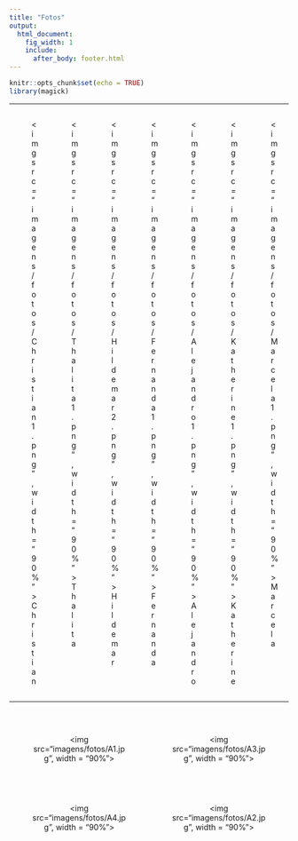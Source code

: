 ```yaml
---
title: "Fotos"
output:
  html_document:
    fig_width: 1
    include:
      after_body: footer.html    
---
```


```r
knitr::opts_chunk$set(echo = TRUE)
library(magick)
```

<style>
.column-f5{
  float: left;
  width: 14.28%;
  text-align: center;
}
.column-f2c{
  float: left;
  width: 50%;
  text-align: center;
}
.row:after {
  content: "";
  display: table;
  clear: both;
}
</style>

----

<!-- ```{r}  -->
<!-- # thalita <- image_read('imagens/fotos/Thalita1.png') -->
<!-- # thalita <- image_annotate(thalita, "Thalita do Bem Mattos", color = "black", size = 15) -->
<!-- # thalita <- image_scale(thalita, "300") -->
<!-- # hildemar <- image_read('imagens/fotos/hildemar1.png') -->
<!-- # hildemar <- image_annotate(hildemar, "Francisco Hildemar Calixto", color = "black", size = 15) -->
<!-- # hildemar <- image_scale(hildemar, "300") -->
<!-- # img <- c(thalita, hildemar) -->
<!-- # img <- image_scale(img, "300x300") -->
<!-- #  -->
<!--  image_append(image_scale(img, "x200")) -->
<!-- ``` -->

<div class="row">
<div class="column-f5">
<figure><img src="imagens/fotos/Christian1.png", width = "90%">
<figcaption>Christian</figcaption></figure>
</div>
<div class="column-f5">
<figure><img src="imagens/fotos/Thalita1.png", width = "90%">
<figcaption>Thalita</figcaption></figure>
</div>
<div class="column-f5">
<figure><img src="imagens/fotos/Hildemar2.png", width = "90%">
<figcaption>Hildemar</figcaption></figure>
</div>
<div class="column-f5">
<figure><img src="imagens/fotos/Fernanda1.png", width = "90%">
<figcaption>Fernanda</figcaption></figure>
</div>
<div class="column-f5">
<figure><img src="imagens/fotos/Alejandro1.png", width = "90%">
<figcaption>Alejandro</figcaption></figure>
</div>
<div class="column-f5">
<figure><img src="imagens/fotos/Katherine1.png", width = "90%">
<figcaption>Katherine</figcaption></figure>
</div>
<div class="column-f5">
<figure><img src="imagens/fotos/Marcela1.png", width = "90%">
<figcaption>Marcela</figcaption></figure>
</div>
</div>

<!-- <img src="imagens/fotos/Christian1.png", width = "13%"> -->
<!-- <img src="imagens/fotos/Thalita1.png", width = "13%"> -->
<!-- <img src="imagens/fotos/Hildemar1.png", width = "13%"> -->
<!-- <img src="imagens/fotos/Fernanda1.png", width = "13%"> -->
<!-- <img src="imagens/fotos/Alejandro1.png", width = "13%"> -->
<!-- <img src="imagens/fotos/Katherine1.png", width = "13%"> -->
<!-- <img src="imagens/fotos/Marcela1.png", width = "13%"> -->

----

</br>

<div class="row">
<div class="column-f2c">
<figure><img src="imagens/fotos/A1.jpg", width = "90%">
</figure>
</div>
<div class="column-f2c">
<figure><img src="imagens/fotos/A3.jpg", width = "90%">
</figure>
</div>
</div>

</br>

<div class="row">
<div class="column-f2c">
<figure><img src="imagens/fotos/A4.jpg", width = "90%">
</figure>
</div>
<div class="column-f2c">
<figure><img src="imagens/fotos/A2.jpg", width = "90%">
</figure>
</div>
</div>

</br>

<p class="outset"></p>
